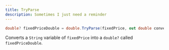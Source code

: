 ```yaml
---
title: TryParse
description: Sometimes I just need a reminder
---
```


```csharp
double? fixedPriceDouble = double.TryParse(fixedPrice, out double converted) ? converted : null;
```

Converts a `String` variable of `fixedPrice` into a `double?` called `fixedPriceDouble`.
